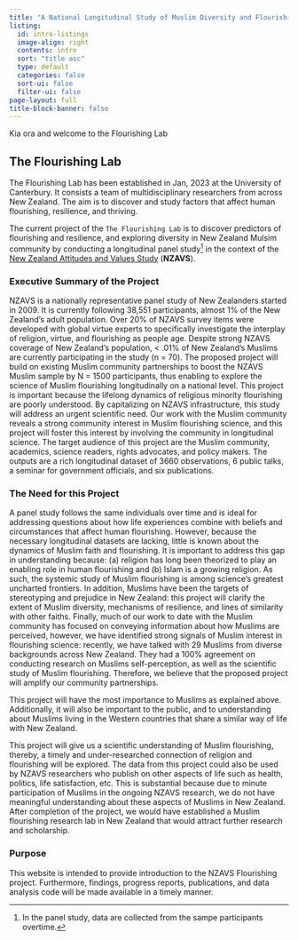 ```yaml
---
title: "A National Longitudinal Study of Muslim Diversity and Flourishing"
listing:
  id: intro-listings
  image-align: right
  contents: intro
  sort: "title asc"
  type: default
  categories: false
  sort-ui: false
  filter-ui: false
page-layout: full
title-block-banner: false
---
```


Kia ora and welcome to the Flourishing Lab

## The Flourishing Lab

The Flourishing Lab has been established in Jan, 2023 at the University of Canterbury. It consists a team of multidisciplinary researchers from across New Zealand. The aim is to discover and study factors that affect human flourishing, resilience, and thriving.

The current project of the `The Flourishing Lab` is to discover predictors of flourishing and resilience, and exploring diversity in New Zealand Mulsim community by conducting a longitudinal panel study^[In the panel study, data are collected from the sampe participants overtime.] in the context of the [New Zealand Attitudes and Values Study](https://www.psych.auckland.ac.nz/en/about/new-zealand-attitudes-and-values-study.html) (**NZAVS**).

### Executive Summary of the Project

NZAVS is a nationally representative panel study of New Zealanders started in 2009. It is currently following 38,551 participants, almost 1% of the New Zealand's adult population. Over 20% of NZAVS survey items were developed with global virtue experts to specifically investigate the interplay of religion, virtue, and flourishing as people age. Despite strong NZAVS coverage of New Zealand's population, \< .01% of New Zealand's Muslims are currently participating in the study (n = 70). The proposed project will build on existing Muslim community partnerships to boost the NZAVS Muslim sample by N = 1500 participants, thus enabling to explore the science of Muslim flourishing longitudinally on a national level. This project is important because the lifelong dynamics of religious minority flourishing are poorly understood. By capitalizing on NZAVS infrastructure, this study will address an urgent scientific need. Our work with the Muslim community reveals a strong community interest in Muslim flourishing science, and this project will foster this interest by involving the community in longitudinal science. The target audience of this project are the Muslim community, academics, science readers, rights advocates, and policy makers. The outputs are a rich longitudinal dataset of 3660 observations, 6 public talks, a seminar for government officials, and six publications.

### The Need for this Project

A panel study follows the same individuals over time and is ideal for addressing questions about how life experiences combine with beliefs and circumstances that affect human flourishing. However, because the necessary longitudinal datasets are lacking, little is known about the dynamics of Muslim faith and flourishing. It is important to address this gap in understanding because: (a) religion has long been theorized to play an enabling role in human flourishing and (b) Islam is a growing religion. As such, the systemic study of Muslim flourishing is among science's greatest uncharted frontiers. In addition, Muslims have been the targets of stereotyping and prejudice in New Zealand: this project will clarify the extent of Muslim diversity, mechanisms of resilience, and lines of similarity with other faiths. Finally, much of our work to date with the Muslim community has focused on conveying information about how Muslims are perceived, however, we have identified strong signals of Muslim interest in flourishing science: recently, we have talked with 29 Muslims from diverse backgrounds across New Zealand. They had a 100% agreement on conducting research on Muslims self-perception, as well as the scientific study of Muslim flourishing. Therefore, we believe that the proposed project will amplify our community partnerships.

This project will have the most importance to Muslims as explained above. Additionally, it will also be important to the public, and to understanding about Muslims living in the Western countries that share a similar way of life with New Zealand.

This project will give us a scientific understanding of Muslim flourishing, thereby, a timely and under-researched connection of religion and flourishing will be explored. The data from this project could also be used by NZAVS researchers who publish on other aspects of life such as health, politics, life satisfaction, etc. This is substantial because due to minute participation of Muslims in the ongoing NZAVS research, we do not have meaningful understanding about these aspects of Muslims in New Zealand. After completion of the project, we would have established a Muslim flourishing research lab in New Zealand that would attract further research and scholarship.

### Purpose

This website is intended to provide introduction to the NZAVS Flourishing project. Furthermore, findings, progress reports, publications, and data analysis code will be made available in a timely manner.

